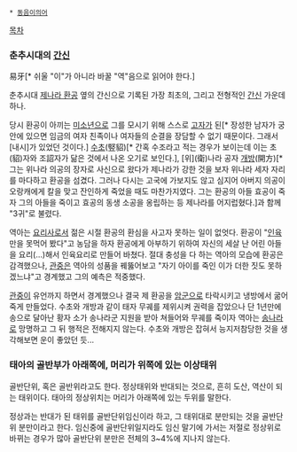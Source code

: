  * [[동음이의어]]

[[목차]]

=== 춘추시대의 [[간신]] ===
易牙[* 쉬울 "이"가 아니라 바꿀 "역"음으로 읽어야 한다.]

춘추시대 [[제환공|제나라 환공]] 옆의 간신으로 기록된 가장 최초의, 그리고 전형적인 [[간신]] 가운데 하나. 

당시 환공이 아끼는 [[미소년]]으로 그를 모시기 위해 스스로 [[고자]]가 된[* 장성한 남자가 궁 안에 있으면 임금의 여자 친족이나 여자들의 순결을 장담할 수 없기 때문이다. 그래서 [내시]가 있었던 것이다.] [[수초]](竪貂)[* 간혹 수조라고 적는 경우가 보이는데 이는 초(貂)자와 조詔자가 닮은 것에서 나온 오기로 보인다.], [위](衛)나라 공자 [[개방]](開方)[* 그는 위나라 의공의 장자로 사신으로 왔다가 제나라가 강한 것을 보자 위나라 세자 자리를 마다하고 환공을 섬겼다. 그러나 다시는 고국에 가보지도 않고 심지어 아버지 의공이 오랑캐에게 칼을 맞고 잔인하게 죽었을 때도 마찬가지였다. 그는 환공의 아들 효공이 죽자 그의 아들을 죽이고 효공의 동생 소공을 옹립하는 등 제나라를 어지럽혔다.]과 함께 "3귀"로 불렸다.

역아는 [[요리사]]로서 젊은 시절 환공의 환심을 사고자 못하는 일이 없엇다. 환공이 "[[인육]] 만을 못먹어 봤다"고 농담을 하자 환공에게 아부하기 위하여 자신의 세살 난 어린 아들을 요리(...)해서 인육요리로 만들어 바쳤다. 절대 충성을 다 하는 역아의 모습에 환공은 감격했으나, [[관중]]은 역아의 성품을 꿰뚫어보고 "자기 아이를 죽인 이가 더한 짓도 못하겠느냐"고 경계했고 그의 예측은 적중했다.

[[관중]]이 유언까지 하면서 경계했으나 결국 제 환공을 [[암군]]으로 타락시키고 냉방에서 굶어 죽게 만들었다. 수초와 개방과 같이 태자 무궤를 제위시켜 권력을 잡았으나 단 1년만에 송으로 달아난 황자 소가 송나라군 지원을 받아 쳐들어와 무궤를 죽이자 역아는 [[송]]나라로 망명하고 그 뒤 행적은 전해지지 않는다. 수초와 개방은 잡혀서 능지저참당한 것을 생각해보면 운이 좋았던 듯...
=== 태아의 골반부가 아래쪽에, 머리가 위쪽에 있는 이상태위 === 
골반단위, 혹은 골반위라고도 한다. 정상태위와 반대되는 것으로, 흔히 도산, 역산이 되는 태위이다. 태아의 정상위치는 머리가 아래쪽에 있는 두위를 말한다. 

정상과는 반대가 된 태위를 골반단위임신이라 하고, 그 태위대로 분만되는 것을 골반단위 분만이라고 한다. 임신중에 골반단위일지라도 임신 말기에 가서는 저절로 정상위로 바뀌는 경우가 많아 골반단위 분만은 전체의 3~4%에 지나지 않는다. 
